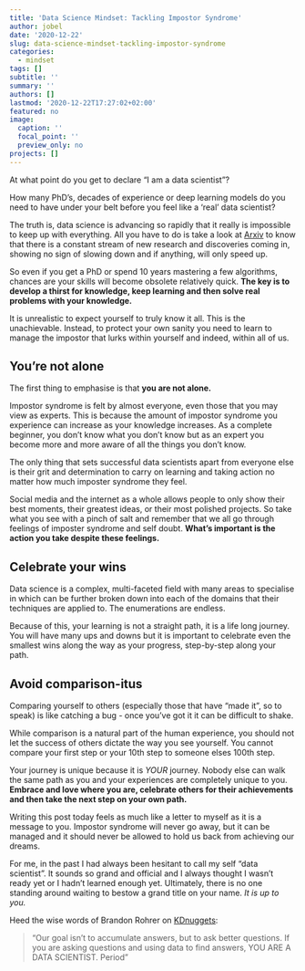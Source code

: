 ```yaml
---
title: 'Data Science Mindset: Tackling Impostor Syndrome'
author: jobel
date: '2020-12-22'
slug: data-science-mindset-tackling-impostor-syndrome
categories:
  - mindset
tags: []
subtitle: ''
summary: ''
authors: []
lastmod: '2020-12-22T17:27:02+02:00'
featured: no
image:
  caption: ''
  focal_point: ''
  preview_only: no
projects: []
---
```


At what point do you get to declare "I am a data scientist"? 

How many PhD's, decades of experience or deep learning models do you need to have under your belt before you feel like a 'real' data scientist?

The truth is, data science is advancing so rapidly that it really is impossible to keep up with everything. All you have to do is take a look at [Arxiv](https://arxiv.org) to know that there is a constant stream of new research and discoveries coming in, showing no sign of slowing down and if anything, will only speed up.

So even if you get a PhD or spend 10 years mastering a few algorithms, chances are your skills will become obsolete relatively quick. **The key is to develop a thirst for knowledge, keep learning and then solve real problems with your knowledge. **

It is unrealistic to expect yourself to truly know it all. This is the unachievable. Instead, to protect your own sanity you need to learn to manage the impostor that lurks within yourself and indeed, within all of us.


## You're not alone

The first thing to emphasise is that **you are not alone.**

Impostor syndrome is felt by almost everyone, even those that you may view as experts. This is because the amount of impostor syndrome you experience can increase as your knowledge increases. As a complete beginner, you don't know what you don't know but as an expert you become more and more aware of all the things you don't know.

The only thing that sets successful data scientists apart from everyone else is their grit and determination to carry on learning and taking action no matter how much imposter syndrome they feel. 

Social media and the internet as a whole allows people to only show their best moments, their greatest ideas, or their most polished projects. So take what you see with a pinch of salt and remember that we all go through feelings of imposter syndrome and self doubt. **What's important is the action you take despite these feelings.**


## Celebrate your wins

Data science is a complex, multi-faceted field with many areas to specialise in which can be further broken down into each of the domains that their techniques are applied to. The enumerations are endless. 

Because of this, your learning is not a straight path, it is a life long journey. You will have many ups and downs but it is important to celebrate even the smallest wins along the way as your progress, step-by-step along your path.


## Avoid comparison-itus

Comparing yourself to others (especially those that have "made it", so to speak) is like catching a bug - once you've got it it can be difficult to shake. 

While comparison is a natural part of the human experience, you should not let the success of others dictate the way you see yourself. You cannot compare your first step or your 10th step to someone elses 100th step. 

Your journey is unique because it is *YOUR* journey. Nobody else can walk the same path as you and your experiences are completely unique to you. **Embrace and love where you are, celebrate others for their achievements and then take the next step on your own path.**

Writing this post today feels as much like a letter to myself as it is a message to you. Impostor syndrome will never go away, but it can be managed and it should never be allowed to hold us back from achieving our dreams.

For me, in the past I had always been hesitant to call my self "data scientist". It sounds so grand and official and I always thought I wasn't ready yet or I hadn't learned enough yet. Ultimately, there is no one standing around waiting to bestow a grand title on your name. *It is up to you.*

Heed the wise words of Brandon Rohrer on [KDnuggets](https://www.kdnuggets.com/2017/09/data-science-imposter-syndrome.html):

>"Our goal isn’t to accumulate answers, but to ask better questions. If you are asking questions and using data to find answers, YOU ARE A DATA SCIENTIST. Period"


